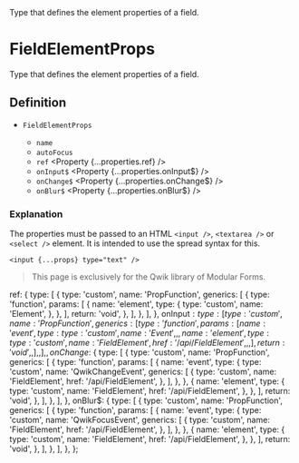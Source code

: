 
<Title>FieldElementProps</Title>
<Description>Type that defines the element properties of a field.</Description>

# FieldElementProps

<Qwik block>

Type that defines the element properties of a field.

## Definition

- `FieldElementProps` <Property type="object" />

  - `name` <Property type="string" />
  - `autoFocus` <Property type="boolean" />
  - `ref` <Property {...properties.ref} />
  - `onInput$` <Property {...properties.onInput$} />
  - `onChange$` <Property {...properties.onChange$} />
  - `onBlur$` <Property {...properties.onBlur$} />

### Explanation

The properties must be passed to an HTML `<input />`, `<textarea />` or `<select />` element. It is intended to use the spread syntax for this.

```tsx
<input {...props} type="text" />
```

</Qwik>

<Solid block>

> This page is exclusively for the Qwik library of Modular Forms.

</Solid>

  ref: {
    type: [
      {
        type: 'custom',
        name: 'PropFunction',
        generics: [
          {
            type: 'function',
            params: [
              {
                name: 'element',
                type: {
                  type: 'custom',
                  name: 'Element',
                },
              },
            ],
            return: 'void',
          },
        ],
      },
    ],
  },
  onInput$: {
    type: [
      {
        type: 'custom',
        name: 'PropFunction',
        generics: [
          {
            type: 'function',
            params: [
              {
                name: 'event',
                type: {
                  type: 'custom',
                  name: 'Event',
                },
              },
              {
                name: 'element',
                type: {
                  type: 'custom',
                  name: 'FieldElement',
                  href: '/api/FieldElement',
                },
              },
            ],
            return: 'void',
          },
        ],
      },
    ],
  },
  onChange$: {
    type: [
      {
        type: 'custom',
        name: 'PropFunction',
        generics: [
          {
            type: 'function',
            params: [
              {
                name: 'event',
                type: {
                  type: 'custom',
                  name: 'QwikChangeEvent',
                  generics: [
                    {
                      type: 'custom',
                      name: 'FieldElement',
                      href: '/api/FieldElement',
                    },
                  ],
                },
              },
              {
                name: 'element',
                type: {
                  type: 'custom',
                  name: 'FieldElement',
                  href: '/api/FieldElement',
                },
              },
            ],
            return: 'void',
          },
        ],
      },
    ],
  },
  onBlur$: {
    type: [
      {
        type: 'custom',
        name: 'PropFunction',
        generics: [
          {
            type: 'function',
            params: [
              {
                name: 'event',
                type: {
                  type: 'custom',
                  name: 'QwikFocusEvent',
                  generics: [
                    {
                      type: 'custom',
                      name: 'FieldElement',
                      href: '/api/FieldElement',
                    },
                  ],
                },
              },
              {
                name: 'element',
                type: {
                  type: 'custom',
                  name: 'FieldElement',
                  href: '/api/FieldElement',
                },
              },
            ],
            return: 'void',
          },
        ],
      },
    ],
  },
};
